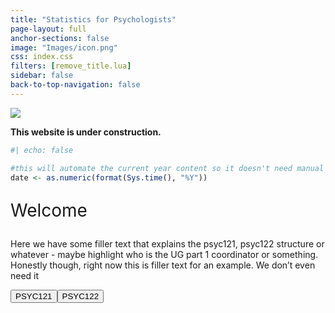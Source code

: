 ```yaml
---
title: "Statistics for Psychologists"
page-layout: full
anchor-sections: false
image: "Images/icon.png"
css: index.css
filters: [remove_title.lua]
sidebar: false
back-to-top-navigation: false
---
```


![](Images/LUPsychology.svg){fig-alt="University Logo" fig-align="center"}

::: callout-warning
**This website is under construction.**
:::

```r
#| echo: false

#this will automate the current year content so it doesn't need manual changing each year
date <- as.numeric(format(Sys.time(), "%Y"))
```

::: {.div style="font-size:2em;"}
Welcome
:::

Here we have some filler text that explains the psyc121, psyc122 structure or whatever - maybe highlight who is the UG part 1 coordinator or something. Honestly though, right now this is filler text for an example. We don't even need it

```{=html}

<div class="container">
  <div class="row" style="display:flex;">
    <div class="col">
      <button type="button" class="btn btn-primary btn-landing">PSYC121</button>
    </div>
    <div class="col ">
      <button type="button" class="btn btn-primary btn-landing">PSYC122</button>
    </div>
  </div>
</div>
```
